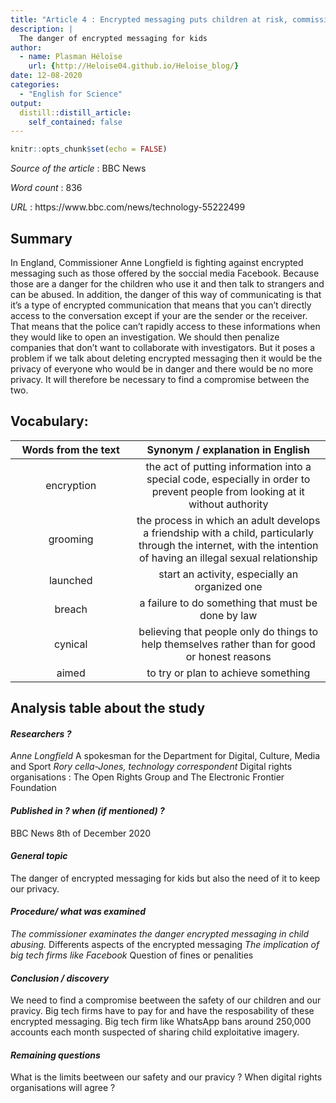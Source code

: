 ```yaml
---
title: "Article 4 : Encrypted messaging puts children at risk, commissioner warns"
description: |
  The danger of encrypted messaging for kids
author:
  - name: Plasman Héloïse
    url: {http://Heloise04.github.io/Heloise_blog/}
date: 12-08-2020
categories:
  - "English for Science"
output:
  distill::distill_article:
    self_contained: false
---
```


```r
knitr::opts_chunk$set(echo = FALSE)
```
_Source of the article_ : BBC News

_Word count_ : 836

_URL_ : https://www.bbc.com/news/technology-55222499  

## Summary 
In England, Commissioner Anne Longfield is fighting against encrypted messaging such as those offered by the soccial media Facebook. Because those are a danger for the children who use it and then talk to strangers and can be abused. In addition, the danger of this way of communicating is that it's a type of encrypted communication that means that you can't directly access to the conversation except if your are the sender or the receiver. That means that the police can't rapidly access to these informations when they would like to open an investigation.
We should then penalize companies that don't want to collaborate with investigators.
But it poses a problem if we talk about deleting encrypted messaging then it would be the privacy of everyone who would be in danger and there would be no more privacy.
It will therefore be necessary to find a compromise between the two.

## Vocabulary: 

| Words from the text 	| Synonym / explanation in English 	|
|:-------------------:	|:--------------------------------:	|
|encryption|the act of putting information into a special code, especially in order to prevent people from looking at it without authority|
|grooming|the process in which an adult develops a friendship with a child, particularly through the internet, with the intention of having an illegal sexual relationship|
|launched|start an activity, especially an organized one|
|breach| a failure to do something that must be done by law|
|cynical|believing that people only do things to help themselves rather than for good or honest reasons|
|aimed|to try or plan to achieve something|

## Analysis table about the study


#### *Researchers ?*
*Anne Longfield
*A spokesman for the Department for Digital, Culture, Media and Sport
*Rory cella-Jones, technology correspondent
*Digital rights organisations : The Open Rights Group and The Electronic Frontier Foundation

#### *Published in ? when (if mentioned) ?*
BBC News
8th of December 2020


#### *General topic*
The danger of encrypted messaging for kids but also the need of it to keep our privacy.


#### *Procedure/ what was examined* 
*The commissioner examinates the danger encrypted messaging in child abusing.
*Differents aspects of the encrypted messaging
*The implication of big tech firms like Facebook 
*Question of fines or penalities 

#### *Conclusion / discovery* 
We need to find a compromise beetween the safety of our children and our pravicy. 
Big tech firms have to pay for and have the resposability of these encrypted messaging.
Big tech firm like WhatsApp bans around 250,000 accounts each month suspected of sharing child exploitative imagery.

#### *Remaining questions*
What is the limits beetween our safety and our pravicy ? 
When digital rights organisations will agree ? 


